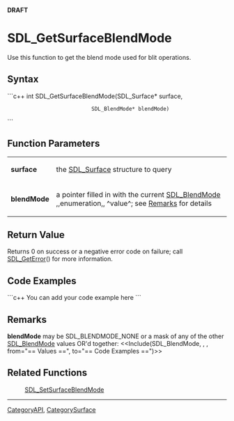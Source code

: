 <!-- pragma section-numbers off -->
<!-- pragma disable-camelcase -->
'''DRAFT'''

= SDL_GetSurfaceBlendMode =
Use this function to get the blend mode used for blit operations.


== Syntax ==
```c++
int SDL_GetSurfaceBlendMode(SDL_Surface*   surface,
                            SDL_BlendMode* blendMode)
```

== Function Parameters ==
{|
|'''surface'''
|the [[SDL_Surface]] structure to query
|-
|'''blendMode'''
|a pointer filled in with the current [[SDL_BlendMode]] ,,enumeration,, ^value^; see [[#Remarks|Remarks]] for details
|}

== Return Value ==
Returns 0 on success or a negative error code on failure; call [[SDL_GetError]]() for more information.

== Code Examples ==
```c++
You can add your code example here
```

== Remarks ==
'''blendMode''' may be SDL_BLENDMODE_NONE or a mask of any of the other [[SDL_BlendMode]] values OR'd together: <<Include(SDL_BlendMode, , , from="== Values ==", to="== Code Examples ==")>>

== Related Functions ==
:[[SDL_SetSurfaceBlendMode]]

----
[[CategoryAPI]], [[CategorySurface]]
